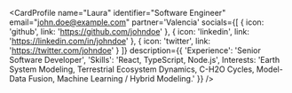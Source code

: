 
<CardProfile
    name="Laura"
    identifier="Software Engineer"
    email="john.doe@example.com"
    partner='Valencia'
    socials={[
    {
        icon: 'github',
        link: 'https://github.com/johndoe'
    },
    {
        icon: 'linkedin',
        link: 'https://linkedin.com/in/johndoe'
    },
    {
        icon: 'twitter',
        link: 'https://twitter.com/johndoe'
    }
    ]}
    description={{
    'Experience': 'Senior Software Developer',
    'Skills': 'React, TypeScript, Node.js',
    Interests: 'Earth System Modeling, Terrestrial Ecosystem Dynamics, C-H2O Cycles, Model-Data Fusion, Machine Learning / Hybrid Modeling.'
    }}
/>